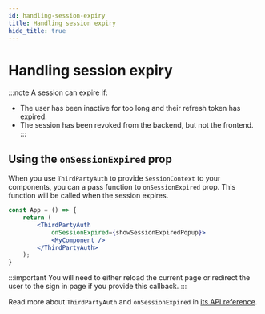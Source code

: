```yaml
---
id: handling-session-expiry
title: Handling session expiry
hide_title: true
---
```



# Handling session expiry

:::note
A session can expire if:
- The user has been inactive for too long and their refresh token has expired.
- The session has been revoked from the backend, but not the frontend.
:::


## Using the `onSessionExpired` prop
When you use `ThirdPartyAuth` to provide `SessionContext` to your components,
you can a pass function to `onSessionExpired` prop. This function will be called when the session expires.

<FrontendSDKTabs>
<TabItem value="reactjs">

```jsx
const App = () => {
    return (
        <ThirdPartyAuth
            onSessionExpired={showSessionExpiredPopup}>
            <MyComponent />
        </ThirdPartyAuth>
    );
}
```
</TabItem>
</FrontendSDKTabs>

:::important
You will need to either reload the current page or redirect the user to the sign in page if you provide this callback.
:::

Read more about `ThirdPartyAuth` and `onSessionExpired` in [its API reference](/docs/auth-react/thirdparty/third-party-auth).
